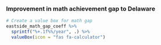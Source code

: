 ### Improvement in math achievement gap to Delaware {data-height=100}

```r
# Create a value box for math gap
eastside_math_gap_coeff %>%
  sprintf("%+.1f%%/year", .) %>%
  valueBox(icon = "fas fa-calculator")
```
